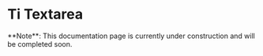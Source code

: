  
# Ti Textarea

<Callout type="warning" emoji="⚠️">
	**Note**: This documentation page is currently under construction and will
	be completed soon.
</Callout>
